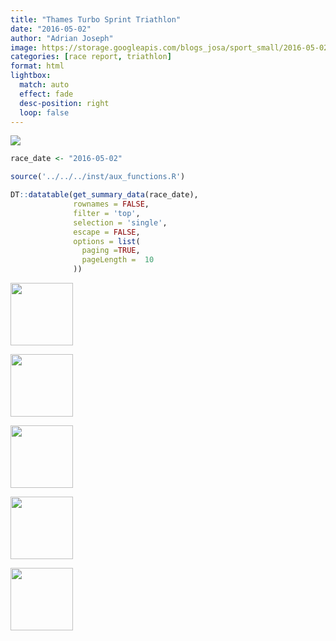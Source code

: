 ```yaml
---
title: "Thames Turbo Sprint Triathlon"
date: "2016-05-02"
author: "Adrian Joseph"
image: https://storage.googleapis.com/blogs_josa/sport_small/2016-05-02_THAMES_TURBO_SPRINT_TRIATHLON/img/00.png
categories: [race report, triathlon]
format: html
lightbox:
  match: auto
  effect: fade
  desc-position: right
  loop: false
---
```

![](https://storage.googleapis.com/blogs_josa/sport_small/2016-05-02_THAMES_TURBO_SPRINT_TRIATHLON/img/00.png)

```r
race_date <- "2016-05-02"

source('../../../inst/aux_functions.R')

DT::datatable(get_summary_data(race_date),
              rownames = FALSE,
              filter = 'top',
              selection = 'single',
              escape = FALSE,
              options = list(
                paging =TRUE,
                pageLength =  10
              ))
```



::: {layout-ncol=4}
![](https://storage.googleapis.com/blogs_josa/sport_small/2016-05-02_THAMES_TURBO_SPRINT_TRIATHLON/img/00.png){ width="100" group="hi" }

![](https://storage.googleapis.com/blogs_josa/sport_small/2016-05-02_THAMES_TURBO_SPRINT_TRIATHLON/img/01.png){ width="100" group="hi" }

![](https://storage.googleapis.com/blogs_josa/sport_small/2016-05-02_THAMES_TURBO_SPRINT_TRIATHLON/img/02.jpg){ width="100" group="hi" }

![](https://storage.googleapis.com/blogs_josa/sport_small/2016-05-02_THAMES_TURBO_SPRINT_TRIATHLON/img/05.jpg){ width="100" group="hi" }

![](https://storage.googleapis.com/blogs_josa/sport_small/2016-05-02_THAMES_TURBO_SPRINT_TRIATHLON/img/06.jpg){ width="100" group="hi" }


:::
